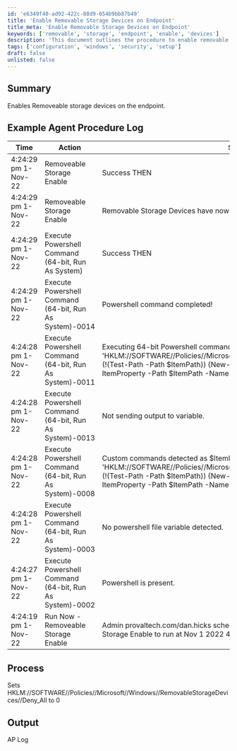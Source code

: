 ```yaml
---
id: 'e6349f40-ad92-422c-88d9-654b9bb87b49'
title: 'Enable Removable Storage Devices on Endpoint'
title_meta: 'Enable Removable Storage Devices on Endpoint'
keywords: ['removable', 'storage', 'endpoint', 'enable', 'devices']
description: 'This document outlines the procedure to enable removable storage devices on endpoints. It includes a detailed agent procedure log example, the process of modifying registry settings, and expected output after execution.'
tags: ['configuration', 'windows', 'security', 'setup']
draft: false
unlisted: false
---
```

## Summary

Enables Removeable storage devices on the endpoint.

## Example Agent Procedure Log

| Time                     | Action                                      | Status                                          | User                          |
|--------------------------|---------------------------------------------|-------------------------------------------------|-------------------------------|
| 4:24:29 pm 1-Nov-22     | Removeable Storage Enable                    | Success THEN                                   | provaltech.com/dan.hicks      |
| 4:24:29 pm 1-Nov-22     | Removeable Storage Enable                    | Removable Storage Devices have now been allowed on this endpoint. | provaltech.com/dan.hicks      |
| 4:24:29 pm 1-Nov-22     | Execute Powershell Command (64-bit, Run As System) | Success THEN                                   | provaltech.com/dan.hicks      |
| 4:24:29 pm 1-Nov-22     | Execute Powershell Command (64-bit, Run As System)-0014 | Powershell command completed!                  | provaltech.com/dan.hicks      |
| 4:24:28 pm 1-Nov-22     | Execute Powershell Command (64-bit, Run As System)-0011 | Executing 64-bit Powershell command as System: "" -command "$ItemPath = 'HKLM://SOFTWARE//Policies//Microsoft//Windows//RemovableStorageDevices';if (!(Test-Path -Path $ItemPath)) \{New-Item -Path $ItemPath -Force};Set-ItemProperty -Path $ItemPath -Name 'Deny_All' -Value 0 -Force" "" | provaltech.com/dan.hicks      |
| 4:24:28 pm 1-Nov-22     | Execute Powershell Command (64-bit, Run As System)-0013 | Not sending output to variable.                | provaltech.com/dan.hicks      |
| 4:24:28 pm 1-Nov-22     | Execute Powershell Command (64-bit, Run As System)-0008 | Custom commands detected as $ItemPath = 'HKLM://SOFTWARE//Policies//Microsoft//Windows//RemovableStorageDevices';if (!(Test-Path -Path $ItemPath)) \{New-Item -Path $ItemPath -Force};Set-ItemProperty -Path $ItemPath -Name 'Deny_All' -Value 0 -Force | provaltech.com/dan.hicks      |
| 4:24:28 pm 1-Nov-22     | Execute Powershell Command (64-bit, Run As System)-0003 | No powershell file variable detected.          | provaltech.com/dan.hicks      |
| 4:24:27 pm 1-Nov-22     | Execute Powershell Command (64-bit, Run As System)-0002 | Powershell is present.                         | provaltech.com/dan.hicks      |
| 4:24:19 pm 1-Nov-22     | Run Now - Removeable Storage Enable          | Admin provaltech.com/dan.hicks scheduled procedure Run Now - Removeable Storage Enable to run at Nov 1 2022 4:24PM | provaltech.com/dan.hicks      |

## Process

Sets HKLM://SOFTWARE//Policies//Microsoft//Windows//RemovableStorageDevices//Deny_All to 0

## Output

AP Log













